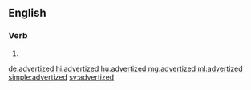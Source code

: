 ==English==

===Verb===
{{head|en|verb form}}

# {{en-past of|advertize}}

[[de:advertized]]
[[hi:advertized]]
[[hu:advertized]]
[[mg:advertized]]
[[ml:advertized]]
[[simple:advertized]]
[[sv:advertized]]